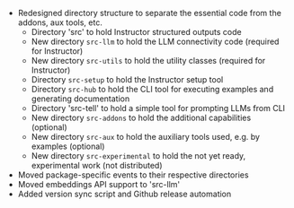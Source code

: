 - Redesigned directory structure to separate the essential code from the addons, aux tools, etc.
   - Directory 'src' to hold Instructor structured outputs code
   - New directory `src-llm` to hold the LLM connectivity code (required for Instructor)
   - New directory `src-utils` to hold the utility classes (required for Instructor)
   - Directory `src-setup` to hold the Instructor setup tool
   - Directory `src-hub` to hold the CLI tool for executing examples and generating documentation
   - Directory 'src-tell' to hold a simple tool for prompting LLMs from CLI
   - New directory `src-addons` to hold the additional capabilities (optional)
   - New directory `src-aux` to hold the auxiliary tools used, e.g. by examples (optional)
   - New directory `src-experimental` to hold the not yet ready, experimental work (not distributed)
 - Moved package-specific events to their respective directories
 - Moved embeddings API support to 'src-llm'
 - Added version sync script and Github release automation
